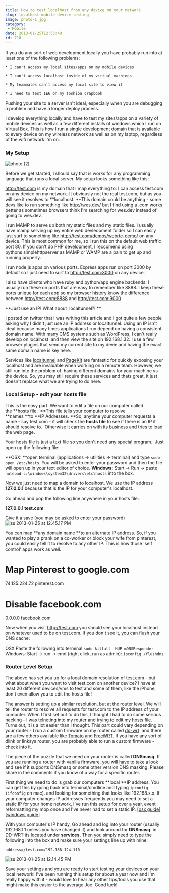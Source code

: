 ```yaml
---
title: How to test localhost from any device on your network
slug: localhost-mobile-device-testing
image: photo-1.jpg
category:
 - Mobile
date: 2013-01-25T12:55:48
id: 718
---
```


If you do any sort of web development locally you have probably run into at least one of the following problems:



    * I can't access my local sites/apps on my mobile devices

    * I can't access localhost inside of my virtual machines

    * My teammates can't access my local site to view it

    * I need to test IE6 on my Toshiba crapbook



Pushing your site to a server isn't ideal, especially when you are debugging a problem and have a longer deploy process.

I develop everything locally and have to test my sites/apps on a variety of mobile devices as well as a few different installs of windows which I run on Virtual Box. This is how I run a single development domain that is available to every device on my wireless network as well as on my laptop, regardless of the wifi network I'm on.



### My Setup

![photo (2)](photo-2-650x487.jpg)

Before we get started, I should say that is works for any programming language that runs a local server. My setup looks something like this:

http://test.com is my domain that I map everything to. I can access test.com on any device on my network. It obviously not the real test.com, but as you will see it resolves to **localhost. **This domain could be anything - some devs like to run something like http://wes.dev/ but I find using a .com works better as sometimes browsers think I'm searching for wes.dev instead of going to wes.dev.

I run MAMP to serve up both my static files and my static files. I usually have mamp serving up my entire web devleopment folder so I can easily just surf to something like http://test.com/demos/webrtc-demo/ on any device. This is most common for me, so I run this on the default web traffic port 80. If you don't do PHP development, I reccomend using pythons simplehttpserver as MAMP or WAMP are a pain to get up and running properly.

I run node.js apps on various ports. Express apps run on port 3000 by default so I just need to surf to http://test.com:3000 on any device.

I also have clients who have ruby and python/app engine backends. I usually run these on ports that are easy to remember like 8888. I keep these ports unique for each app so my browser history know the difference between http://test.com:8888 and http://test.com:9000

**Just use an IP! What about  localtunnel?! **

I posted on twitter that I was writing this article and I got quite a few people asking why I didn't just use an IP address or localtunnel. Using an IP isn't ideal because many times applications I run depend on having a consistent domain name. With many CMS systems such as WordPress, I can't really develop on localhost  and then view the site on 192.168.1.32. I use a few browser plugins that send my current site to my devie and having the exact same domain name is key here.

Services like [localtunnel](http://progrium.com/localtunnel/) and [PageKit](http://pagekite.net/) are fantastic for quickly exposing your localhost and are invaluable when working on a remote team. However, we still run into the problem of  having different domains for your machine vs the device. So, you may still require these services and thats great, it just doesn't replace what we are trying to do here.

### Local Setup - edit your hosts file

This is the easy part. We want to edit a file on our computer called the **hosts file.  **This file tells your computer to resolve **names **to **IP Addresses. **So, anytime your computer requests a name - say test.com - it will check the **hosts file** to see if there is an IP it should resolve to.  Otherwise it carries on with its business and tries to load the web page.

Your hosts file is just a text file so you don't need any special program.  Just open up the following file:

**OSX: **open terminal (applications → utilities → terminal) and type `sudo open /etc/hosts`. You will be asked to enter your password and then the file will open up in your text editor of choice.
**Windows:** Start → Run → paste `notepad c:\windows\system32\drivers\etc\hosts` into the box.

Now we just need to map a domain to localhost. We use the IP address **127.0.0.1** because that is the IP for your computer's localhost.

Go ahead and pop the following line anywhere in your hosts file:

**127.0.0.1 test.com**

Give it a save (you may be asked to enter your password)
![ss 2013-01-25 at 12.45.17 PM](ss-2013-01-25-at-12.45.17-PM-650x114.png)

You can map **any domain name **to an alternate IP address. So, if you wanted to play a prank on a co-worker or block your wife from pinterest, you could easily tell it to resolve to any other IP. This is how those 'self control' apps work as well.

# Map Pinterest to google.com

74.125.224.72 pinterest.com

# Disable facebook.com

0.0.0.0 facebook.com

Now when you visit http://test.com you should see your localhost instead on whatever used to be on test.com. If you don't see it, you can flush your DNS cache:

OSX Paste the following into terminal `sudo killall -HUP mDNSResponder`
Windows: Start → run → cmd (right click, run as admin): `ipconfig /flushdns`

### Router Level Setup

The above has set you up for a local domain resolution of test.com - but what about when you want to visit test.com on another device? I have at least 20 different devices/vms to test and some of them, like the iPhone, don't even allow you to edit the hosts file!

The answer is setting up a similar resolution, but at the router level. We will tell the router to resolve all requests for test.com to the IP address of your computer. When I first set out to do this, I thought I had to do some serious hacking - I was telneting into my router and trying to edit my hosts file. Turns out, it is a lot easier than I thought. This part could vary depending on your router - I run a custom firmware on my router called [dd-wrt](http://www.dd-wrt.ca/site/index)  and there are a few others available like [Tomato](http://www.polarcloud.com/tomato) and [FreeWRT](https://freewrt.org/). If you have any sort of dlink or linksys router, you are probably able to run a custom firmware - check into it.

The piece of the puzzle that we need on your router is called **DNSmasq.** If you are running a router with vanilla firmware, you will have to take a look and see if it supports DNSmasq or some other version DNS masking. Please share in the comments if you know of a way for a specific router.

First thing we need to do is grab our computers **local **IP address. You can get this by going back into terminal/cmdline and typing `ipconfig (ifconfig` on mac). and looking for something that looks like 192.168.x.x. If your computer changes IP addresses frequently you may need to set a static IP for your home network, I've run this setup for over a year, event reformatting my mbp once and I've never had to set a static IP. [[osx guide]](http://www.howtogeek.com/howto/22161/how-to-set-up-a-static-ip-in-mac-os-x/) [[windows guide]](http://blog.mclaughlinsoftware.com/2009/11/26/windows-7-static-ip/)

With your computer's IP handy, Go ahead and log into your router (usually 192.168.1.1 unless you have changed it) and look around for **DNSmasq.** in DD-WRT its located under **services.** Then you simply need to type the following into the box and make sure your settings line up with mine:

`address=/test.com/192.168.124.110`

![ss 2013-01-25 at 12.14.45 PM](ss-2013-01-25-at-12.14.45-PM.png)

Save your settings and you are ready to start testing your devices on your local network! I've been running this setup for about a year now and I'm really happy with it - would love to hear any other tips/tools you use that might make this easier to the average Joe. Good luck!
